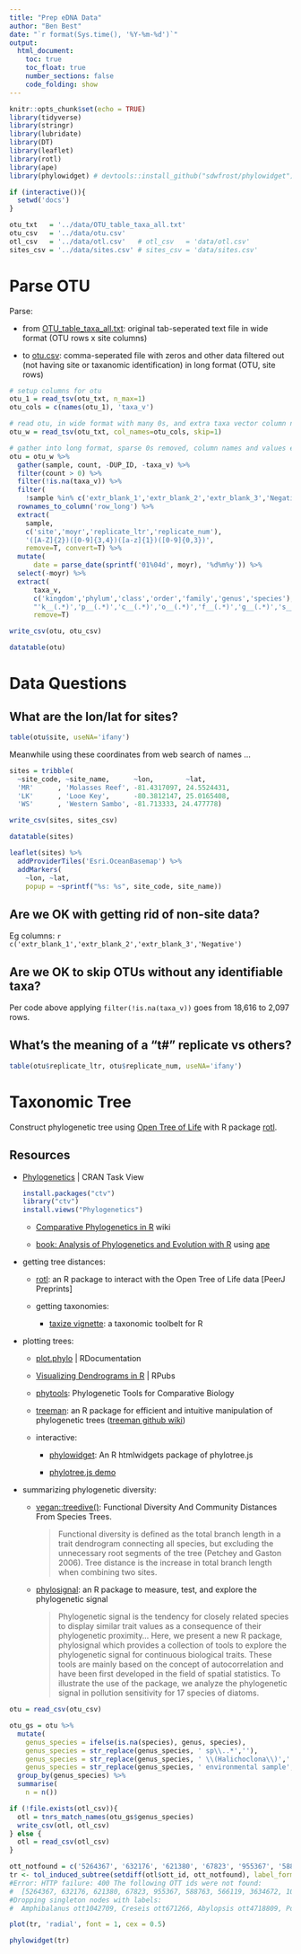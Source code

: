 ```yaml
---
title: "Prep eDNA Data"
author: "Ben Best"
date: "`r format(Sys.time(), '%Y-%m-%d')`"
output:
  html_document:
    toc: true
    toc_float: true
    number_sections: false
    code_folding: show
---
```


```r
knitr::opts_chunk$set(echo = TRUE)
library(tidyverse)
library(stringr)
library(lubridate)
library(DT)
library(leaflet)
library(rotl)
library(ape)
library(phylowidget) # devtools::install_github("sdwfrost/phylowidget")

if (interactive()){
  setwd('docs')
}

otu_txt   = '../data/OTU_table_taxa_all.txt'
otu_csv   = '../data/otu.csv'
otl_csv   = '../data/otl.csv'   # otl_csv   = 'data/otl.csv'
sites_csv = '../data/sites.csv' # sites_csv = 'data/sites.csv'
```

# Parse OTU

Parse:

- from [OTU_table_taxa_all.txt](https://github.com/marinebon/edna-vis/blob/master/data/OTU_table_taxa_all.txt): original tab-seperated text file in wide format (OTU rows x site columns)

- to [otu.csv](https://github.com/marinebon/edna-vis/blob/master/data/otu.csv): comma-seperated file with zeros and other data filtered out (not having site or taxanomic identification) in long format (OTU, site rows)

```r

# setup columns for otu
otu_1 = read_tsv(otu_txt, n_max=1)
otu_cols = c(names(otu_1), 'taxa_v')

# read otu, in wide format with many 0s, and extra taxa vector column named
otu_w = read_tsv(otu_txt, col_names=otu_cols, skip=1)

# gather into long format, sparse 0s removed, column names and values expanded
otu = otu_w %>%                                                                   #   5,707 rows
  gather(sample, count, -DUP_ID, -taxa_v) %>%                                     # 291,057 rows
  filter(count > 0) %>%                                                           #  18,616 rows
  filter(!is.na(taxa_v)) %>%                                                      #   2,097 rows
  filter(
    !sample %in% c('extr_blank_1','extr_blank_2','extr_blank_3','Negative')) %>%  #   2,082 rows
  rownames_to_column('row_long') %>%
  extract(
    sample, 
    c('site','moyr','replicate_ltr','replicate_num'),
    '([A-Z]{2})([0-9]{3,4})([a-z]{1})([0-9]{0,3})',
    remove=T, convert=T) %>%
  mutate(
      date = parse_date(sprintf('01%04d', moyr), '%d%m%y')) %>%
  select(-moyr) %>%
  extract(
      taxa_v, 
      c('kingdom','phylum','class','order','family','genus','species'), 
      "'k__(.*)','p__(.*)','c__(.*)','o__(.*)','f__(.*)','g__(.*)','s__(.*)'",
      remove=T)

write_csv(otu, otu_csv)

datatable(otu)
```

# Data Questions

## What are the lon/lat for sites?

```r
table(otu$site, useNA='ifany')
```

Meanwhile using these coordinates from web search of names ...

```r
sites = tribble(
  ~site_code, ~site_name,      ~lon,        ~lat,
  'MR'      , 'Molasses Reef', -81.4317097, 24.5524431,
  'LK'      , 'Looe Key',      -80.3812147, 25.0165408,
  'WS'      , 'Western Sambo', -81.713333, 24.477778)

write_csv(sites, sites_csv)

datatable(sites)
```


```r
leaflet(sites) %>%
  addProviderTiles('Esri.OceanBasemap') %>%
  addMarkers(
    ~lon, ~lat, 
    popup = ~sprintf("%s: %s", site_code, site_name))
```

## Are we OK with getting rid of non-site data?

Eg columns: ``r c('extr_blank_1','extr_blank_2','extr_blank_3','Negative')``

## Are we OK to skip OTUs without any identifiable taxa?

Per code above applying `filter(!is.na(taxa_v))` goes from 18,616 to 2,097 rows.

## What's the meaning of a "t#" replicate vs others?

```r
table(otu$replicate_ltr, otu$replicate_num, useNA='ifany')
```


# Taxonomic Tree

Construct phylogenetic tree using [Open Tree of Life](http://opentreeoflife.org) with R package [rotl](https://cran.r-project.org/web/packages/rotl/index.html).

## Resources

- [Phylogenetics](https://cran.r-project.org/web/views/Phylogenetics.html) | CRAN Task View

    ```r
    install.packages("ctv")
    library("ctv")
    install.views("Phylogenetics")
    ```

    - [Comparative Phylogenetics in R](https://www.r-phylo.org/wiki/HowTo/Table_of_Contents) wiki
    
    - [book: Analysis of Phylogenetics and Evolution with R](http://ape-package.ird.fr/APER.html) using [ape]( https://cran.rstudio.com/web/packages/ape/index.html)
    
- getting tree distances:

    - [rotl](https://peerj.com/preprints/1471/): an R package to interact with the Open Tree of Life data [PeerJ Preprints]
    
    - getting taxonomies:
    
        - [taxize vignette](https://cran.r-project.org/web/packages/taxize/vignettes/taxize_vignette.html): a taxonomic toolbelt for R

- plotting trees:

    - [plot.phylo](https://www.rdocumentation.org/packages/ape/versions/4.0/topics/plot.phylo)   | RDocumentation
    
    - [Visualizing Dendrograms in R](https://rpubs.com/gaston/dendrograms) | RPubs
    
    - [phytools](http://blog.phytools.org/): Phylogenetic Tools for Comparative Biology
    
    - [treeman](http://bmcresnotes.biomedcentral.com/articles/10.1186/s13104-016-2340-8): an R package for efficient and intuitive manipulation of phylogenetic trees ([treeman github wiki](https://github.com/DomBennett/treeman/wiki))
    
    - interactive:
    
        - [phylowidget](https://github.com/sdwfrost/phylowidget): An R htmlwidgets package of phylotree.js
        
        - [phylotree.js demo](http://veg.github.io/phylotree.js/index.html)

- summarizing phylogenetic diversity:

     - [vegan::treedive()](https://www.rdocumentation.org/packages/vegan/versions/2.4-2/topics/treedive): Functional Diversity And Community Distances From Species Trees.
     
        > Functional diversity is defined as the total branch length in a trait dendrogram connecting all species, but excluding the unnecessary root segments of the tree (Petchey and Gaston 2006). Tree distance is the increase in total branch length when combining two sites.
     
     - [phylosignal](http://onlinelibrary.wiley.com/doi/10.1002/ece3.2051/full): an R package to measure, test, and explore the phylogenetic signal
     
        > Phylogenetic signal is the tendency for closely related species to display similar trait values as a consequence of their phylogenetic proximity... Here, we present a new R package, phylosignal which provides a collection of tools to explore the phylogenetic signal for continuous biological traits. These tools are mainly based on the concept of autocorrelation and have been first developed in the field of spatial statistics. To illustrate the use of the package, we analyze the phylogenetic signal in pollution sensitivity for 17 species of diatoms.

```r
otu = read_csv(otu_csv)

otu_gs = otu %>%
  mutate(
    genus_species = ifelse(is.na(species), genus, species),
    genus_species = str_replace(genus_species, ' sp\\..*',''),
    genus_species = str_replace(genus_species, ' \\(Halichoclona\\)',''),
    genus_species = str_replace(genus_species, ' environmental sample','')) %>%
  group_by(genus_species) %>%
  summarise(
    n = n())

if (!file.exists(otl_csv)){
  otl = tnrs_match_names(otu_gs$genus_species)
  write_csv(otl, otl_csv)
} else {
  otl = read_csv(otl_csv)
}

ott_notfound = c('5264367', '632176', '621380', '67823', '955367', '588763', '566119', '3634672', '1083518', '2841628')
tr <- tol_induced_subtree(setdiff(otl$ott_id, ott_notfound), label_format = 'name')
#Error: HTTP failure: 400 The following OTT ids were not found: 
#  [5264367, 632176, 621380, 67823, 955367, 588763, 566119, 3634672, 1083518, 2841628]
#Dropping singleton nodes with labels: 
#  Amphibalanus ott1042709, Creseis ott671266, Abylopsis ott4718809, Polysiphonia ott674045

plot(tr, 'radial', font = 1, cex = 0.5)

phylowidget(tr)
```
